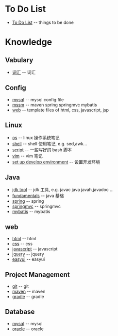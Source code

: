 = To Do List =
* [[To_Do_List|To Do List]]								-- things to be done
= Knowledge =
== Vabulary ==
* [[knowledge/dic|词汇]]								-- 词汇 
== Config ==
* [[knowledge/config/mysql|mysql]]						-- mysql config file
* [[knowledge/config/mssm|mssm]]						-- maven spring springmvc mybatis
* [[knowledge/config/web|web]]							-- template files of html, css, javascript, jsp

== Linux ==
* [[knowledge/linux/os|os]]								-- linux 操作系统笔记
* [[knowledge/linux/shell|shell]]						-- shell 使用笔记, e.g. sed,awk...
* [[knowledge/linux/script|script]]						-- 一些写好的 bash 脚本
* [[knowledge/linux/vim|vim]]							-- vim 笔记
* [[set_up_develop_env|set up develop environment]]		-- 设置开发环境
== Java == 
* [[knowledge/java/jdk_tool|jdk tool]] -- jdk 工具, e.g. javac java javah,javadoc ...
* [[knowledge/java/fundamentals|fundamentals]]			-- java 基础
* [[knowledge/java/spring|spring]]						-- spring
* [[knowledge/java/springmvc|springmvc]]				-- springmvc
* [[knowledge/java/mybatis|mybatis]]					-- mybatis

== web ==
* [[knowledge/web/html|html]]							-- html 
* [[knowledge/web/css|css]]								-- css 
* [[knowledge/web/javascript|javascript]]				-- javascript
* [[knowledge/web/jquery|jquery]]						-- jquery
* [[knowledge/web/easyui|easyui]]						-- easyui 

== Project Management ==
* [[knowledge/project-management/git|git]]				-- git 
* [[knowledge/project-management/maven|maven]]			-- maven
* [[knowledge/project-management/gradle|gradle]]		-- gradle

== Database ==
* [[knowledge/database/mysql|mysql]]					-- mysql
* [[knowledge/database/oracle|oracle]]					-- oracle
